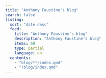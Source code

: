 ```yaml
---
title: "Anthony Faustine's blog"
search: false
listing:
  sort: "date desc"
  feed: 
    title: "Anthony Faustine's blog"
    description: "Anthony Faustine's blog"
    items: 60
    type: partial
    language: en
  contents:
    - "blog/**/index.qmd"
    - "!blog/index.qmd"
---
```


